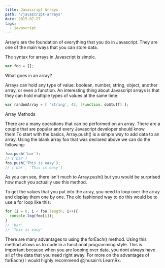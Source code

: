 ```yaml
---
title: Javascript Arrays
path: '/javascript-arrays'
date: 2015-07-27
tags:
  - javascript
---
```

Array’s are the foundation of everything that you do in Javascript. They are one of the main ways that you can store data.

The syntax for arrays in Javascript is simple.

```js
var foo = [];
```

What goes in an array?

Arrays can hold any type of value: boolean, number, string, object, another array, or even a function. An interesting thing about Javascript arrays is that they can hold multiple types of values at the same time:

```js
var randomArray = [ 'string', 42, [Function: doStuff] ];
```

Array Methods

There are a many operations that can be performed on an array. There are a couple that are popular and every Javascript developer should know them.To start with the basics, Array.push() is a simple way to add data to an array. Using the blank array foo that was declared above we can do the following:

```js
foo.push('bar');
// ['bar']
foo.push('This is easy');
// ['bar', 'This is easy']
```

As you can see, there isn't much to Array.push() but you would be surprised how much you actually use this method.

To get the values that you put into the array, you need to loop over the array and display them one by one. The old fashioned way to do this would be to use a for loop like this:

```js
for (i = 0; i < foo.length; i++){
  console.log(foo[i]);
}
// 'bar'
// 'This is easy'
```

There are many advantages to using the forEach() method. Using this method allows us to code in a functional programming style. This is important because when you are looping over data, you dont always have all of the data that you need right away. For more on the advantages of forEach() I would highly recommend @jhusain’s LearnRx.
